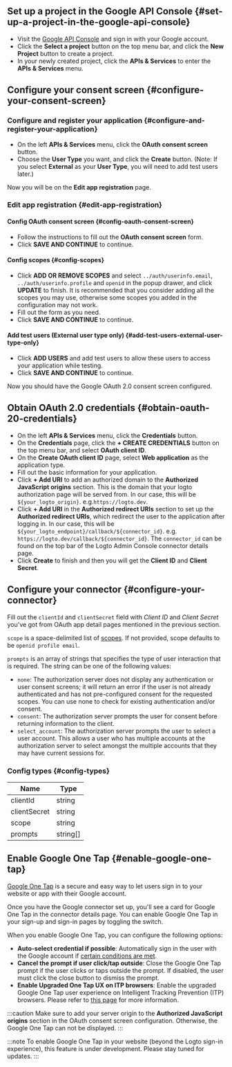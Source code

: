 ## Set up a project in the Google API Console \{#set-up-a-project-in-the-google-api-console}

- Visit the [Google API Console](https://console.developers.google.com) and sign in with your Google account.
- Click the **Select a project** button on the top menu bar, and click the **New Project** button to create a project.
- In your newly created project, click the **APIs & Services** to enter the **APIs & Services** menu.

## Configure your consent screen \{#configure-your-consent-screen}

### Configure and register your application \{#configure-and-register-your-application}

- On the left **APIs & Services** menu, click the **OAuth consent screen** button.
- Choose the **User Type** you want, and click the **Create** button. (Note: If you select **External** as your **User Type**, you will need to add test users later.)

Now you will be on the **Edit app registration** page.

### Edit app registration \{#edit-app-registration}

#### Config OAuth consent screen \{#config-oauth-consent-screen}

- Follow the instructions to fill out the **OAuth consent screen** form.
- Click **SAVE AND CONTINUE** to continue.

#### Config scopes \{#config-scopes}

- Click **ADD OR REMOVE SCOPES** and select `../auth/userinfo.email`, `../auth/userinfo.profile` and `openid` in the popup drawer, and click **UPDATE** to finish. It is recommended that you consider adding all the scopes you may use, otherwise some scopes you added in the configuration may not work.
- Fill out the form as you need.
- Click **SAVE AND CONTINUE** to continue.

#### Add test users (External user type only) \{#add-test-users-external-user-type-only}

- Click **ADD USERS** and add test users to allow these users to access your application while testing.
- Click **SAVE AND CONTINUE** to continue.

Now you should have the Google OAuth 2.0 consent screen configured.

## Obtain OAuth 2.0 credentials \{#obtain-oauth-20-credentials}

- On the left **APIs & Services** menu, click the **Credentials** button.
- On the **Credentials** page, click the **+ CREATE CREDENTIALS** button on the top menu bar, and select **OAuth client ID**.
- On the **Create OAuth client ID** page, select **Web application** as the application type.
- Fill out the basic information for your application.
- Click **+ Add URI** to add an authorized domain to the **Authorized JavaScript origins** section. This is the domain that your logto authorization page will be served from. In our case, this will be `${your_logto_origin}`. e.g.`https://logto.dev`.
- Click **+ Add URI** in the **Authorized redirect URIs** section to set up the **Authorized redirect URIs**, which redirect the user to the application after logging in. In our case, this will be `${your_logto_endpoint}/callback/${connector_id}`. e.g. `https://logto.dev/callback/${connector_id}`. The `connector_id` can be found on the top bar of the Logto Admin Console connector details page.
- Click **Create** to finish and then you will get the **Client ID** and **Client Secret**.

## Configure your connector \{#configure-your-connector}

Fill out the `clientId` and `clientSecret` field with _Client ID_ and _Client Secret_ you've got from OAuth app detail pages mentioned in the previous section.

`scope` is a space-delimited list of [scopes](https://developers.google.com/identity/protocols/oauth2/scopes). If not provided, scope defaults to be `openid profile email`.

`prompts` is an array of strings that specifies the type of user interaction that is required. The string can be one of the following values:

- `none`: The authorization server does not display any authentication or user consent screens; it will return an error if the user is not already authenticated and has not pre-configured consent for the requested scopes. You can use none to check for existing authentication and/or consent.
- `consent`: The authorization server prompts the user for consent before returning information to the client.
- `select_account`: The authorization server prompts the user to select a user account. This allows a user who has multiple accounts at the authorization server to select amongst the multiple accounts that they may have current sessions for.

### Config types \{#config-types}

| Name         | Type     |
| ------------ | -------- |
| clientId     | string   |
| clientSecret | string   |
| scope        | string   |
| prompts      | string[] |

## Enable Google One Tap \{#enable-google-one-tap}

[Google One Tap](https://developers.google.com/identity/gsi/web/guides/features) is a secure and easy way to let users sign in to your website or app with their Google account.

Once you have the Google connector set up, you'll see a card for Google One Tap in the connector details page. You can enable Google One Tap in your sign-up and sign-in pages by toggling the switch.

When you enable Google One Tap, you can configure the following options:

- **Auto-select credential if possible**: Automatically sign in the user with the Google account if [certain conditions are met](https://developers.google.com/identity/gsi/web/guides/automatic-sign-in-sign-out).
- **Cancel the prompt if user click/tap outside**: Close the Google One Tap prompt if the user clicks or taps outside the prompt. If disabled, the user must click the close button to dismiss the prompt.
- **Enable Upgraded One Tap UX on ITP browsers**: Enable the upgraded Google One Tap user experience on Intelligent Tracking Prevention (ITP) browsers. Please refer to [this page](https://developers.google.com/identity/gsi/web/guides/features#upgraded_ux_on_itp_browsers) for more information.

:::caution
Make sure to add your server origin to the **Authorized JavaScript origins** section in the OAuth consent screen configuration. Otherwise, the Google One Tap can not be displayed.
:::

:::note
To enable Google One Tap in your website (beyond the Logto sign-in experience), this feature is under development. Please stay tuned for updates.
:::
